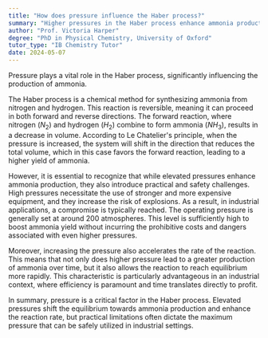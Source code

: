 ```yaml
---
title: "How does pressure influence the Haber process?"
summary: "Higher pressures in the Haber process enhance ammonia production, demonstrating the significant impact of pressure on this chemical reaction."
author: "Prof. Victoria Harper"
degree: "PhD in Physical Chemistry, University of Oxford"
tutor_type: "IB Chemistry Tutor"
date: 2024-05-07
---
```


Pressure plays a vital role in the Haber process, significantly influencing the production of ammonia. 

The Haber process is a chemical method for synthesizing ammonia from nitrogen and hydrogen. This reaction is reversible, meaning it can proceed in both forward and reverse directions. The forward reaction, where nitrogen ($N_2$) and hydrogen ($H_2$) combine to form ammonia ($NH_3$), results in a decrease in volume. According to Le Chatelier's principle, when the pressure is increased, the system will shift in the direction that reduces the total volume, which in this case favors the forward reaction, leading to a higher yield of ammonia.

However, it is essential to recognize that while elevated pressures enhance ammonia production, they also introduce practical and safety challenges. High pressures necessitate the use of stronger and more expensive equipment, and they increase the risk of explosions. As a result, in industrial applications, a compromise is typically reached. The operating pressure is generally set at around $200$ atmospheres. This level is sufficiently high to boost ammonia yield without incurring the prohibitive costs and dangers associated with even higher pressures.

Moreover, increasing the pressure also accelerates the rate of the reaction. This means that not only does higher pressure lead to a greater production of ammonia over time, but it also allows the reaction to reach equilibrium more rapidly. This characteristic is particularly advantageous in an industrial context, where efficiency is paramount and time translates directly to profit.

In summary, pressure is a critical factor in the Haber process. Elevated pressures shift the equilibrium towards ammonia production and enhance the reaction rate, but practical limitations often dictate the maximum pressure that can be safely utilized in industrial settings.
    
